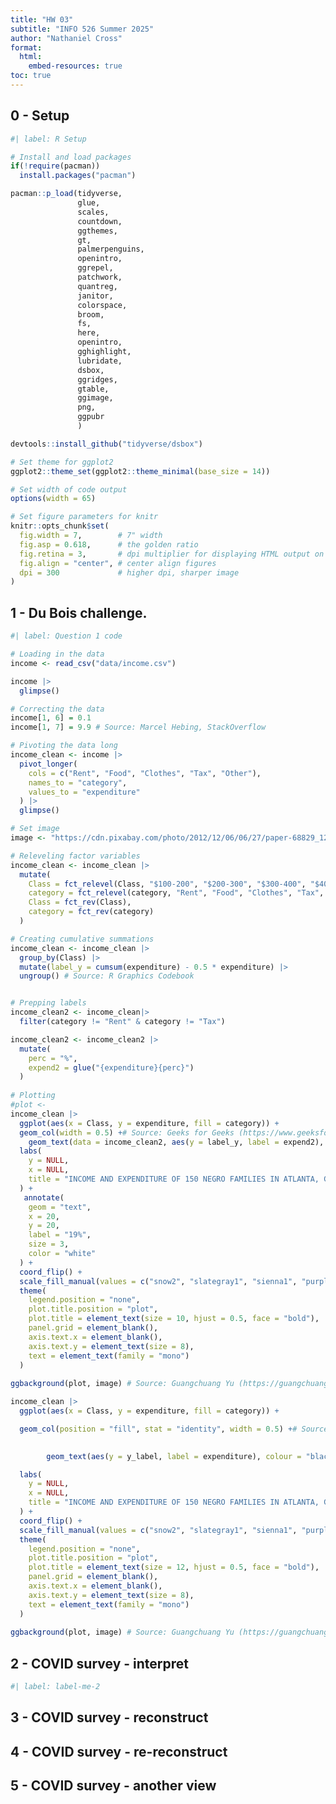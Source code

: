 ```yaml
---
title: "HW 03"
subtitle: "INFO 526 Summer 2025"
author: "Nathaniel Cross"
format:
  html:
    embed-resources: true
toc: true
---
```


## 0 - Setup

```r
#| label: R Setup

# Install and load packages
if(!require(pacman))
  install.packages("pacman")

pacman::p_load(tidyverse, 
               glue,
               scales,
               countdown,
               ggthemes,
               gt,
               palmerpenguins,
               openintro,
               ggrepel,
               patchwork,
               quantreg,
               janitor,
               colorspace,
               broom,
               fs,
               here,
               openintro,
               gghighlight,
               lubridate,
               dsbox,
               ggridges,
               gtable,
               ggimage,
               png,
               ggpubr
               )

devtools::install_github("tidyverse/dsbox")

# Set theme for ggplot2
ggplot2::theme_set(ggplot2::theme_minimal(base_size = 14))

# Set width of code output
options(width = 65)

# Set figure parameters for knitr
knitr::opts_chunk$set(
  fig.width = 7,        # 7" width
  fig.asp = 0.618,      # the golden ratio
  fig.retina = 3,       # dpi multiplier for displaying HTML output on retina
  fig.align = "center", # center align figures
  dpi = 300             # higher dpi, sharper image
)
```

## 1 - Du Bois challenge.

```r
#| label: Question 1 code

# Loading in the data
income <- read_csv("data/income.csv")

income |>
  glimpse()

# Correcting the data
income[1, 6] = 0.1
income[1, 7] = 9.9 # Source: Marcel Hebing, StackOverflow

# Pivoting the data long
income_clean <- income |>
  pivot_longer(
    cols = c("Rent", "Food", "Clothes", "Tax", "Other"), 
    names_to = "category", 
    values_to = "expenditure"
  ) |>
  glimpse()

# Set image
image <- "https://cdn.pixabay.com/photo/2012/12/06/06/27/paper-68829_1280.jpg"

# Releveling factor variables
income_clean <- income_clean |>
  mutate(
    Class = fct_relevel(Class, "$100-200", "$200-300", "$300-400", "$400-500", "$500-750", "$750-1000", "$1000 AND OVER"),
    category = fct_relevel(category, "Rent", "Food", "Clothes", "Tax", "Other"),
    Class = fct_rev(Class),
    category = fct_rev(category)
  )

# Creating cumulative summations
income_clean <- income_clean |>
  group_by(Class) |>
  mutate(label_y = cumsum(expenditure) - 0.5 * expenditure) |>
  ungroup() # Source: R Graphics Codebook


# Prepping labels
income_clean2 <- income_clean|>
  filter(category != "Rent" & category != "Tax")

income_clean2 <- income_clean2 |>
  mutate(
    perc = "%",
    expend2 = glue("{expenditure}{perc}")
  ) 
  
# Plotting
#plot <- 
income_clean |>
  ggplot(aes(x = Class, y = expenditure, fill = category)) +
  geom_col(width = 0.5) +# Source: Geeks for Geeks (https://www.geeksforgeeks.org/r-language/grouped-stacked-and-percent-stacked-barplot-in-ggplot2/) +
    geom_text(data = income_clean2, aes(y = label_y, label = expend2), color = "black", size = 3, family = "mono") + 
  labs(
    y = NULL,
    x = NULL,
    title = "INCOME AND EXPENDITURE OF 150 NEGRO FAMILIES IN ATLANTA, GA., U.S.A."
  ) +
   annotate(
    geom = "text",
    x = 20,
    y = 20,
    label = "19%",
    size = 3,
    color = "white"
  ) +
  coord_flip() +
  scale_fill_manual(values = c("snow2", "slategray1", "sienna1", "purple", "black")) +
  theme(
    legend.position = "none",
    plot.title.position = "plot",
    plot.title = element_text(size = 10, hjust = 0.5, face = "bold"),
    panel.grid = element_blank(),
    axis.text.x = element_blank(),
    axis.text.y = element_text(size = 8),
    text = element_text(family = "mono")
  )
  
ggbackground(plot, image) # Source: Guangchuang Yu (https://guangchuangyu.github.io/2018/04/setting-ggplot2-background-with-ggbackground/)
```

```r
income_clean |>
  ggplot(aes(x = Class, y = expenditure, fill = category)) +

  geom_col(position = "fill", stat = "identity", width = 0.5) +# Source: Geeks for Geeks (https://www.geeksforgeeks.org/r-language/grouped-stacked-and-percent-stacked-barplot-in-ggplot2/) +

  
        geom_text(aes(y = y_label, label = expenditure), colour = "black") + 

  labs(
    y = NULL,
    x = NULL,
    title = "INCOME AND EXPENDITURE OF 150 NEGRO FAMILIES IN ATLANTA, GA., U.S.A."
  ) +
  coord_flip() +
  scale_fill_manual(values = c("snow2", "slategray1", "sienna1", "purple", "black")) +
  theme(
    legend.position = "none",
    plot.title.position = "plot",
    plot.title = element_text(size = 12, hjust = 0.5, face = "bold"),
    panel.grid = element_blank(),
    axis.text.x = element_blank(),
    axis.text.y = element_text(size = 8),
    text = element_text(family = "mono")
  )
  
ggbackground(plot, image) # Source: Guangchuang Yu (https://guangchuangyu.github.io/2018/04/setting-ggplot2-background-with-ggbackground/)
```

## 2 - COVID survey - interpret

```r
#| label: label-me-2

```

## 3 - COVID survey - reconstruct

## 4 - COVID survey - re-reconstruct

## 5 - COVID survey - another view
